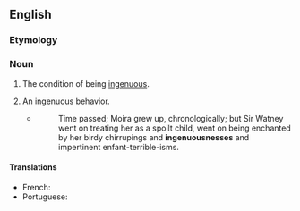 ==English==

===Etymology===
{{suffix|en|ingenuous|ness}}

===Noun===
{{en-noun|~|es}}

# The condition of being [[ingenuous]].
# {{lb|en|countable}} An ingenuous behavior.
#* {{w|Aldous Huxley}}
#*: Time passed; Moira grew up, chronologically; but Sir Watney went on treating her as a spoilt child, went on being enchanted by her birdy chirrupings and '''ingenuousnesses''' and impertinent enfant-terrible-isms.

====Translations====
{{trans-top|the condition of being ingenuous}}
* French: {{t+|fr|ingénuité|f}}
* Portuguese: {{t+|pt|ingenuidade}}
{{trans-mid}}
{{trans-bottom}}